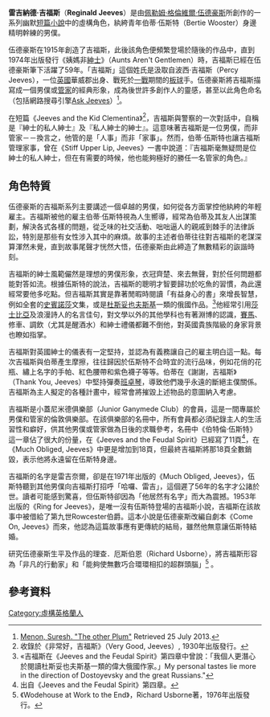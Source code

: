 {{Translating|||time=2017-01-06T16:51:11+00:00}}

{{Infobox character
 | colour     = #DDD
 | name       = 雷吉納德‧吉福斯
 | first      = 1915年<br>《Extricating Young Gussie》<br />
 | last       = 2013年<br>《Jeeves and the Wedding Bells》<br />
 
 | nickname   =   雷吉
 | alias      =   吉福斯
 | gender     = 男性
 
 
 
 | occupation = 伯蒂‧伍斯特的男僕
 | spouse     =   
 | relatives  = Charles Silversmith (叔叔)
 
 | portrayer  = Arthur Treacher (1936-37),<br />[[丹尼斯·普萊斯|丹尼斯·普萊斯]] (1965),<br />[[史蒂芬·佛萊|史蒂芬·佛萊]] (1990–93)
 | creator    = [[佩勒姆·格倫維爾·伍德豪斯|P.G.伍德豪斯]]
}}

'''雷吉納德‧吉福斯'''（'''Reginald Jeeves'''）是由[[佩勒姆·格倫維爾·伍德豪斯|佩勒姆·格倫維爾·伍德豪斯]]所創作的一系列幽默[[短篇小說|短篇小說]]中的虛構角色，紈絝青年伯蒂‧伍斯特（Bertie Wooster）身邊精明幹練的男僕。

伍德豪斯在1915年創造了吉福斯，此後該角色便頻繁登場於隨後的作品中，直到1974年出版發行《姨媽非[[紳士階級|紳士]]》（Aunts Aren't Gentlemen）時，吉福斯已經在伍德豪斯筆下活躍了59年。「吉福斯」這個姓氏是汲取自波西‧吉福斯（Percy Jeeves），一位[[英國|英國]]華威郡出身、戰死於[[第一次世界大戰|一戰]]期間的[[板球|板球]]手。伍德豪斯將吉福斯描寫成一個男僕或[[管家|管家]]的經典形象，成為後世許多創作人的靈感，甚至以此角色命名（包括網路搜尋引擎[[Ask.com|Ask Jeeves]]）<ref>[http://content.cricinfo.com/magazine/content/current/story/390277.html Menon, Suresh. "The other Plum"] {{Wayback|url=http://content.cricinfo.com/magazine/content/current/story/390277.html |date=20090422144228 }} Retrieved 25 July 2013.</ref>。

在短篇《Jeeves and the Kid Clementina》<ref>收錄於《非常好，吉福斯》（Very Good, Jeeves）, 1930年出版發行。</ref>，吉福斯與警察的一次對話中，自稱是『紳士的私人紳士』及『私人紳士的紳士』。這意味著吉福斯是一位男僕，而非管家－－換言之，他管的是「人事」而非「家事」。然而，伯蒂‧伍斯特也讓吉福斯管理家事，曾在《Stiff Upper Lip, Jeeves》一書中說道：『吉福斯毫無疑問是位紳士的私人紳士，但在有需要的時候，他也能夠極好的勝任一名管家的角色。』

==角色特質==
伍德豪斯的吉福斯系列主要講述一個卓越的男僕，如何從各方面掌控他紈絝的年輕雇主。吉福斯被他的雇主伯蒂‧伍斯特視為人生嚮導，經常為伯蒂及其友人出謀策劃，解決各式各樣的問題，從乏味的社交活動、咄咄逼人的親戚到棘手的法律訴訟，特別是那些有女性涉入其中的麻煩。故事的主述者伯蒂往往對吉福斯的老謀深算渾然未覺，直到故事尾聲才恍然大悟，伍德豪斯由此締造了無數精彩的詼諧時刻。

吉福斯的紳士風範儼然是理想的男僕形象，衣冠齊楚、來去無聲，對於任何問題都能對答如流。根據伍斯特的說法，吉福斯的聰明才智要歸功於吃魚的習慣，為此還經常要他多吃點。但吉福斯其實是靠著閒暇時閱讀「有益身心的書」來增長智慧，例如全套的[[巴魯赫·斯賓諾莎|史賓諾莎]]文集，或是[[費奧多爾·米哈伊洛維奇·陀思妥耶夫斯基|杜斯妥也夫斯基]]一類的俄國作品。<ref>«吉福斯在《Jeeves and the Feudal Spirit》第四章中曾說：「我個人更潛心於閱讀杜斯妥也夫斯基一類的偉大俄國作家。」My personal tastes lie more in the direction of Dostoyevsky and the great Russians."</ref>他經常引用[[威廉·莎士比亞|莎士比亞]]及浪漫詩人的名言佳句，對文學以外的其他學科也有著淵博的認識，[[賽馬|賽馬]]、修車、調飲（尤其是醒酒水）和紳士禮儀都難不倒他，對英國貴族階級的身家背景也瞭如指掌。

吉福斯對英國紳士的儀表有一定堅持，並認為有義務讓自己的雇主明白這一點。每次吉福斯與伯蒂產生摩擦，往往歸因於伍斯特不合時宜的流行品味，例如花俏的花瓶、繡上名字的手帕、紅色腰帶和紫色襪子等等。伯蒂在《謝謝，吉福斯》（Thank You, Jeeves）中堅持彈奏[[班卓琴|班卓琴]]，導致他們幾乎永遠的斷絕主僕關係。吉福斯為主人擬定的各種計畫中，經常會將摧毀上述物品的意圖納入考慮。

吉福斯是小蓋尼米德俱樂部（Junior Ganymede Club）的會員，這是一間專屬於男僕和管家的倫敦俱樂部。在該俱樂部的名冊中，所有會員都必須紀錄主人的生活習性和癖好，供其他男僕或管家做為日後的求職參考，名冊中《伯特倫‧伍斯特》這一章佔了很大的份量，在《Jeeves and the Feudal Spirit》已經寫了11頁<ref>出自《Jeeves and the Feudal Spirit》第四章。</ref>，在《Much Obliged, Jeeves》中更是增加到18頁，但最終吉福斯將那18頁全數銷毀，表示他將永遠留在伍斯特身邊。

吉福斯的名字是雷吉奈爾，卻是在1971年出版的《Much Obliged, Jeeves》，伍斯特聽到其他男僕向吉福斯打招呼「哈囉、雷吉」，這個遲了56年的名字才公諸於世。讀者可能感到驚喜，但伍斯特卻因為「他居然有名字」而大為震撼。1953年出版的《Ring for Jeeves》，是唯一沒有伍斯特登場的吉福斯小說，吉福斯在該故事中被借給了第九世Rowcester伯爵。這本小說是伍德豪斯改編自劇本《Come On, Jeeves》而來，他認為這篇故事應有更傳統的結局，雖然他無意讓伍斯特結婚。

研究伍德豪斯生平及作品的理查．厄斯伯恩（Richard Usborne），將吉福斯形容為「非凡的行動家」和「能夠使無數巧合環環相扣的超群頭腦」<ref>《Wodehouse at Work to the End》，Richard Usborne著，1976年出版發行。</ref>
。
==參考資料==
{{Reflist}}

{{wikt}}
{{Authority control}}

[[Category:虛構英格蘭人|Category:虛構英格蘭人]]